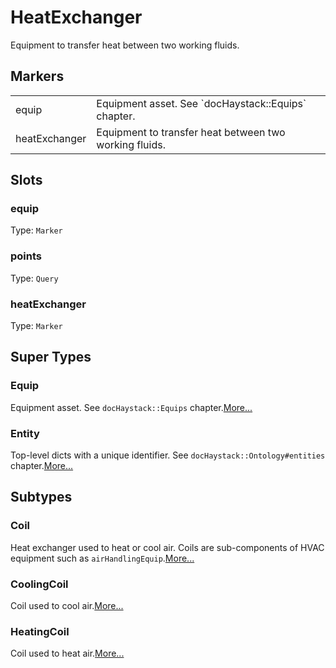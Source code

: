 # HeatExchanger
Equipment to transfer heat between two working fluids.
## Markers
<table>
<tbody>
<tr>
<td className='p-2 align-top'><span className='bg-sky-200 rounded-md px-3 py-1 text-sky-700 block font-semibold text-center text-sm'>equip </span></td>
<td className='p-2 align-top'>Equipment asset. See `docHaystack::Equips` chapter.</td>
</tr>
<tr>
<td className='p-2 align-top'><span className='bg-sky-200 rounded-md px-3 py-1 text-sky-700 block font-semibold text-center text-sm'>heatExchanger </span></td>
<td className='p-2 align-top'>Equipment to transfer heat between two working fluids.</td>
</tr>
</tbody>
</table>

## Slots

### equip
Type: `Marker`

### points
Type: `Query`

### heatExchanger
Type: `Marker`



## Super Types
### Equip
Equipment asset.
See `docHaystack::Equips` chapter.[More...](./Equip)

### Entity
Top-level dicts with a unique identifier.
See `docHaystack::Ontology#entities` chapter.[More...](./Entity)


## Subtypes
### Coil
Heat exchanger used to heat or cool air.  Coils are sub-components
of HVAC equipment such as `airHandlingEquip`.[More...](./Coil)
### CoolingCoil
Coil used to cool air.[More...](./CoolingCoil)
### HeatingCoil
Coil used to heat air.[More...](./HeatingCoil)
